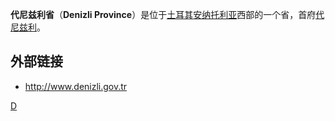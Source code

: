{{Infobox Province TR
|name=Denizli
|region=愛琴海
|area=11,868
|total population=931,823
|tpop_as_of= 2010
|popdens = 78.52
|licence=20
|area_code= 258
}}
'''代尼兹利省'''（'''Denizli Province'''）是位于[[土耳其|土耳其]][[安纳托利亚|安纳托利亚]]西部的一个省，首府[[代尼兹利|代尼兹利]]。 

== 外部链接 ==
* [http://www.denizli.gov.tr http://www.denizli.gov.tr]{{Wayback|url=http://www.denizli.gov.tr/ |date=20200131164918 }}

{{WAsia-stub}}
{{Turkey}}

[[Category:土耳其行政區劃|D]]